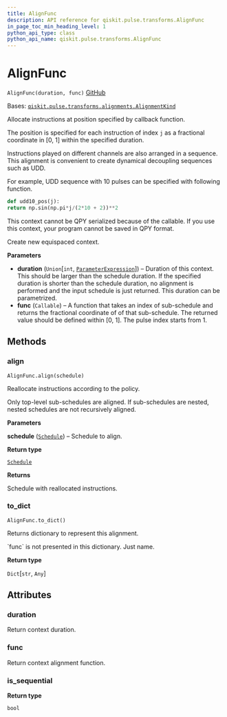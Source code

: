```yaml
---
title: AlignFunc
description: API reference for qiskit.pulse.transforms.AlignFunc
in_page_toc_min_heading_level: 1
python_api_type: class
python_api_name: qiskit.pulse.transforms.AlignFunc
---
```


# AlignFunc

<span id="qiskit.pulse.transforms.AlignFunc" />

`AlignFunc(duration, func)` [GitHub](https://github.com/qiskit/qiskit/tree/stable/0.23/qiskit/pulse/transforms/alignments.py "view source code")

Bases: [`qiskit.pulse.transforms.alignments.AlignmentKind`](pulse#qiskit.pulse.transforms.AlignmentKind "qiskit.pulse.transforms.alignments.AlignmentKind")

Allocate instructions at position specified by callback function.

The position is specified for each instruction of index `j` as a fractional coordinate in \[0, 1] within the specified duration.

Instructions played on different channels are also arranged in a sequence. This alignment is convenient to create dynamical decoupling sequences such as UDD.

For example, UDD sequence with 10 pulses can be specified with following function.

```python
def udd10_pos(j):
return np.sin(np.pi*j/(2*10 + 2))**2
```

<Admonition title="Note" type="note">
  This context cannot be QPY serialized because of the callable. If you use this context, your program cannot be saved in QPY format.
</Admonition>

Create new equispaced context.

**Parameters**

*   **duration** (`Union`\[`int`, [`ParameterExpression`](qiskit.circuit.ParameterExpression "qiskit.circuit.parameterexpression.ParameterExpression")]) – Duration of this context. This should be larger than the schedule duration. If the specified duration is shorter than the schedule duration, no alignment is performed and the input schedule is just returned. This duration can be parametrized.
*   **func** (`Callable`) – A function that takes an index of sub-schedule and returns the fractional coordinate of of that sub-schedule. The returned value should be defined within \[0, 1]. The pulse index starts from 1.

## Methods

### align

<span id="qiskit.pulse.transforms.AlignFunc.align" />

`AlignFunc.align(schedule)`

Reallocate instructions according to the policy.

Only top-level sub-schedules are aligned. If sub-schedules are nested, nested schedules are not recursively aligned.

**Parameters**

**schedule** ([`Schedule`](qiskit.pulse.Schedule "qiskit.pulse.schedule.Schedule")) – Schedule to align.

**Return type**

[`Schedule`](qiskit.pulse.Schedule "qiskit.pulse.schedule.Schedule")

**Returns**

Schedule with reallocated instructions.

### to\_dict

<span id="qiskit.pulse.transforms.AlignFunc.to_dict" />

`AlignFunc.to_dict()`

Returns dictionary to represent this alignment.

<Admonition title="Note" type="note">
  `func` is not presented in this dictionary. Just name.
</Admonition>

**Return type**

`Dict`\[`str`, `Any`]

## Attributes

<span id="qiskit.pulse.transforms.AlignFunc.duration" />

### duration

Return context duration.

<span id="qiskit.pulse.transforms.AlignFunc.func" />

### func

Return context alignment function.

<span id="qiskit.pulse.transforms.AlignFunc.is_sequential" />

### is\_sequential

**Return type**

`bool`

